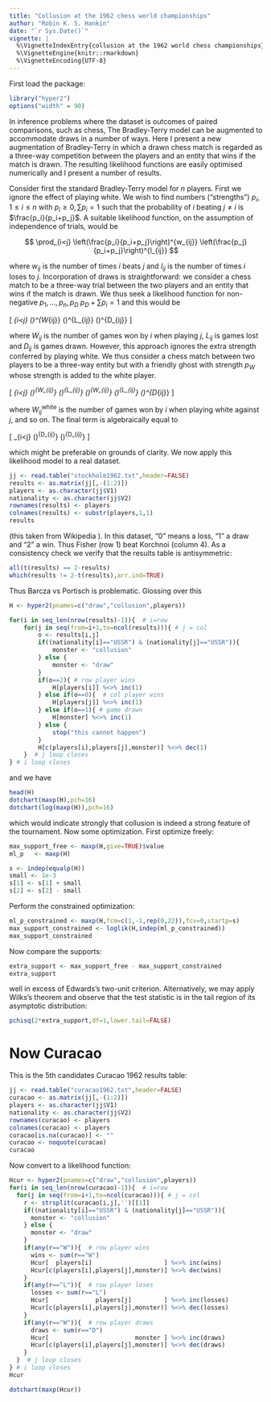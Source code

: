 ```yaml
---
title: "Collusion at the 1962 chess world championships"
author: "Robin K. S. Hankin"
date: "`r Sys.Date()`"
vignette: |
  %\VignetteIndexEntry{collusion at the 1962 world chess championships}
  %\VignetteEngine{knitr::rmarkdown}
  %\VignetteEncoding{UTF-8}
---
```



First load the package:
```r
library("hyper2")
options("width" = 90)
```

In inference problems where the dataset is outcomes of paired
comparisons, such as chess, The Bradley-Terry model can be augmented
to accommodate draws in a number of ways.  Here I present a new
augmentation of Bradley-Terry in which a drawn chess match is regarded
as a three-way competition between the players and an entity that wins
if the match is drawn.  The resulting likelihood functions are easily
optimised numerically and I present a number of results.

Consider first the standard Bradley-Terry model for $n$ players.
First we ignore the effect of playing white.  We wish to find numbers
("strengths") $p_i,1\leqslant i\leqslant n$ with $p_i\geqslant 0, \sum
p_i=1$ such that the probability of $i$ beating $j\neq i$ is
$\frac{p_i}{p_i+p_j}$.  A suitable likelihood function, on the
assumption of independence of trials, would be

$$
\prod_{i<j}
\left(\frac{p_i}{p_i+p_j}\right)^{w_{ij}}
\left(\frac{p_j}{p_i+p_j}\right)^{l_{ij}}
$$


where $w_{ij}$ is the number of times $i$ beats $j$ and $l_{ij}$ is
the number of times $i$ loses to $j$.  Incorporation of draws is
straightforward: we consider a chess match to be a three-way trial
between the two players and an entity that wins if the match is drawn.
We thus seek a likelihood function for non-negative
$p_1,\ldots,p_n,p_D$ $p_D+\sum p_i=1$ and this would be

\[
\prod_{i<j}
\left(\frac{p_i}{p_i+p_j+p_D}\right)^{W_{ij}}
\left(\frac{p_j}{p_i+p_j+p_D}\right)^{L_{ij}}
\left(\frac{p_D}{p_i+p_j+p_D}\right)^{D_{ij}}
\]

where $W_{ij}$ is the number of games won by $i$ when playing $j$,
$L_{ij}$ is games lost and $D_{ij}$ is games drawn.  However, this
approach ignores the extra strength conferred by playing white.  We
thus consider a chess match between two players to be a three-way
entity but with a friendly ghost with strength $p_W$ whose strength is
added to the white player.

\[
\prod_{i<j}
\left(\frac{p_i+p_W}{p_i+p_j+p_D+p_W}\right)^{W_{ij}^\mathrm{white}}
\left(\frac{p_j}{p_i+p_j+p_D+p_W    }\right)^{L_{ij}^\mathrm{white}}
\left(\frac{p_i}{p_i+p_j+p_D+p_W}\right)^{W_{ij}^\mathrm{black}}
\left(\frac{p_j+p_W}{p_i+p_j+p_D+p_W    }\right)^{L_{ij}^\mathrm{black}}
\left(\frac{p_D}{p_i+p_j+p_D}\right)^{D_{ij}}
\]

where $W_{ij}^\mathrm{white}$ is the number of games won by $i$ when
playing white against $j$, and so on.  The final term is algebraically
equal to

\[
\prod_{i<j}
\left(\frac{p_D}{p_i+p_j+p_D}\right)^{D_{ij}^\mathrm{white}}
\left(\frac{p_D}{p_i+p_j+p_D}\right)^{D_{ij}^\mathrm{black}}
\]

which might be preferable on grounds of clarity.  We now apply this
likelihood model to a real dataset.






```r
jj <- read.table("stockholm1962.txt",header=FALSE)
results <- as.matrix(jj[,-(1:2)])
players <- as.character(jj$V1)
nationality <- as.character(jj$V2)
rownames(results) <- players
colnames(results) <- substr(players,1,1)
results
```

(this taken from Wikipedia
\url{https://en.wikipedia.org/wiki/World_Chess_Championship_1963}).
In this dataset, "0" means a loss, "1" a draw and "2" a win.  Thus
Fisher (row 1) beat Korchnoi (column 4).  As a consistency check we
verify that the results table is antisymmetric:

```r
all(t(results) == 2-results)
which(results != 2-t(results),arr.ind=TRUE)
```

Thus Barcza vs Portisch is problematic.  Glossing over this

```r
H <- hyper2(pnames=c("draw","collusion",players))

for(i in seq_len(nrow(results)-1)){  # i=row
    for(j in seq(from=i+1,to=ncol(results))){ # j = col
        o <- results[i,j]
        if((nationality[i]=="USSR") & (nationality[j]=="USSR")){
            monster <- "collusion"
        } else {
            monster <- "draw" 
        }
        if(o==2){ # row player wins
            H[players[i]] %<>% inc(1)
        } else if(o==0){  # col player wins
            H[players[j]] %<>% inc(1)
        } else if(o==1){ # game drawn
            H[monster] %<>% inc(1)
        } else {
            stop("this cannot happen")
        }
        H[c(players[i],players[j],monster)] %<>% dec(1)
    }  # j loop closes
} # i loop closes
```
and we have

```r
head(H)
dotchart(maxp(H),pch=16)
dotchart(log(maxp(H)),pch=16)
```

which would indicate strongly that collusion is indeed a strong
feature of the tournament.  Now some optimization.  First optimize freely:

```r
max_support_free <- maxp(H,give=TRUE)$value
ml_p   <- maxp(H)

s <- indep(equalp(H))
small <- 1e-3
s[1] <- s[1] + small
s[2] <- s[2] - small
```
Perform the constrained optimization:
```r
ml_p_constrained <- maxp(H,fcm=c(1,-1,rep(0,22)),fcv=0,startp=s)
max_support_constrained <- loglik(H,indep(ml_p_constrained))
max_support_constrained
```

Now compare the supports:

```r
extra_support <- max_support_free - max_support_constrained
extra_support
```

well in excess of Edwards's two-unit criterion.  Alternatively, we may
apply Wilks's theorem and observe that the test statistic is in the
tail region of its asymptotic distribution:

```r
pchisq(2*extra_support,df=1,lower.tail=FALSE)
```

# Now Curacao

This is the 5th candidates Curacao 1962 results table:

```r
jj <- read.table("curacao1962.txt",header=FALSE)
curacao <- as.matrix(jj[,-(1:2)])
players <- as.character(jj$V1)
nationality <- as.character(jj$V2)
rownames(curacao) <- players
colnames(curacao) <- players
curacao[is.na(curacao)] <- ""
curacao <- noquote(curacao)
curacao
```


Now convert to a likelihood function:
```r
Hcur <- hyper2(pnames=c("draw","collusion",players))
for(i in seq_len(nrow(curacao)-1)){  # i=row
  for(j in seq(from=i+1,to=ncol(curacao))){ # j = col
    r <- strsplit(curacao[i,j],'')[[1]]
    if((nationality[i]=="USSR") & (nationality[j]=="USSR")){
      monster <- "collusion"
    } else {
      monster <- "draw"
    }
    if(any(r=="W")){  # row player wins
      wins <- sum(r=="W")
      Hcur[  players[i]                    ] %<>% inc(wins)
      Hcur[c(players[i],players[j],monster)] %<>% dec(wins)
    }
    if(any(r=="L")){  # row player loses
      losses <- sum(r=="L")
      Hcur[             players[j]         ] %<>% inc(losses)
      Hcur[c(players[i],players[j],monster)] %<>% dec(losses)
    }
    if(any(r=="W")){  # row player draws
      draws <- sum(r=="D")
      Hcur[                        monster ] %<>% inc(draws)
      Hcur[c(players[i],players[j],monster)] %<>% dec(draws)
    }
  }  # j loop closes
} # i loop closes
Hcur
```

```r
dotchart(maxp(Hcur))
```